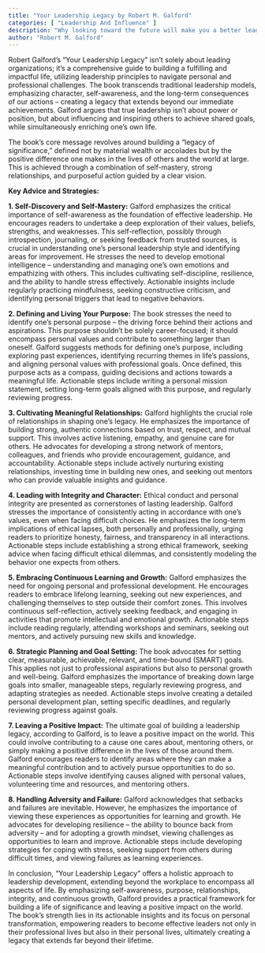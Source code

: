 ```yaml
---
title: "Your Leadership Legacy by Robert M. Galford"
categories: [ "Leadership And Influence" ]
description: "Why looking toward the future will make you a better leader today"
author: "Robert M. Galford"
---
```

Robert Galford's "Your Leadership Legacy" isn't solely about leading organizations; it's a comprehensive guide to building a fulfilling and impactful life, utilizing leadership principles to navigate personal and professional challenges.  The book transcends traditional leadership models, emphasizing character, self-awareness, and the long-term consequences of our actions – creating a legacy that extends beyond our immediate achievements.  Galford argues that true leadership isn't about power or position, but about influencing and inspiring others to achieve shared goals, while simultaneously enriching one's own life.

The book's core message revolves around building a "legacy of significance," defined not by material wealth or accolades but by the positive difference one makes in the lives of others and the world at large.  This is achieved through a combination of self-mastery, strong relationships, and purposeful action guided by a clear vision.

**Key Advice and Strategies:**

**1. Self-Discovery and Self-Mastery:** Galford emphasizes the critical importance of self-awareness as the foundation of effective leadership.  He encourages readers to undertake a deep exploration of their values, beliefs, strengths, and weaknesses.  This self-reflection, possibly through introspection, journaling, or seeking feedback from trusted sources, is crucial in understanding one's personal leadership style and identifying areas for improvement.  He stresses the need to develop emotional intelligence – understanding and managing one's own emotions and empathizing with others.  This includes cultivating self-discipline, resilience, and the ability to handle stress effectively.  Actionable insights include regularly practicing mindfulness, seeking constructive criticism, and identifying personal triggers that lead to negative behaviors.

**2. Defining and Living Your Purpose:**  The book stresses the need to identify one's personal purpose – the driving force behind their actions and aspirations.  This purpose shouldn't be solely career-focused; it should encompass personal values and contribute to something larger than oneself.  Galford suggests methods for defining one's purpose, including exploring past experiences, identifying recurring themes in life's passions, and aligning personal values with professional goals.  Once defined, this purpose acts as a compass, guiding decisions and actions towards a meaningful life. Actionable steps include writing a personal mission statement, setting long-term goals aligned with this purpose, and regularly reviewing progress.

**3. Cultivating Meaningful Relationships:**  Galford highlights the crucial role of relationships in shaping one's legacy.  He emphasizes the importance of building strong, authentic connections based on trust, respect, and mutual support.  This involves active listening, empathy, and genuine care for others.  He advocates for developing a strong network of mentors, colleagues, and friends who provide encouragement, guidance, and accountability.  Actionable steps include actively nurturing existing relationships, investing time in building new ones, and seeking out mentors who can provide valuable insights and guidance.

**4. Leading with Integrity and Character:**  Ethical conduct and personal integrity are presented as cornerstones of lasting leadership. Galford stresses the importance of consistently acting in accordance with one's values, even when facing difficult choices.  He emphasizes the long-term implications of ethical lapses, both personally and professionally, urging readers to prioritize honesty, fairness, and transparency in all interactions.  Actionable steps include establishing a strong ethical framework, seeking advice when facing difficult ethical dilemmas, and consistently modeling the behavior one expects from others.

**5. Embracing Continuous Learning and Growth:**  Galford emphasizes the need for ongoing personal and professional development.  He encourages readers to embrace lifelong learning, seeking out new experiences, and challenging themselves to step outside their comfort zones.  This involves continuous self-reflection, actively seeking feedback, and engaging in activities that promote intellectual and emotional growth. Actionable steps include reading regularly, attending workshops and seminars, seeking out mentors, and actively pursuing new skills and knowledge.

**6. Strategic Planning and Goal Setting:**  The book advocates for setting clear, measurable, achievable, relevant, and time-bound (SMART) goals.  This applies not just to professional aspirations but also to personal growth and well-being.  Galford emphasizes the importance of breaking down large goals into smaller, manageable steps, regularly reviewing progress, and adapting strategies as needed.  Actionable steps involve creating a detailed personal development plan, setting specific deadlines, and regularly reviewing progress against goals.

**7. Leaving a Positive Impact:**  The ultimate goal of building a leadership legacy, according to Galford, is to leave a positive impact on the world.  This could involve contributing to a cause one cares about, mentoring others, or simply making a positive difference in the lives of those around them.  Galford encourages readers to identify areas where they can make a meaningful contribution and to actively pursue opportunities to do so. Actionable steps involve identifying causes aligned with personal values, volunteering time and resources, and mentoring others.

**8.  Handling Adversity and Failure:**  Galford acknowledges that setbacks and failures are inevitable.  However, he emphasizes the importance of viewing these experiences as opportunities for learning and growth.  He advocates for developing resilience – the ability to bounce back from adversity – and for adopting a growth mindset, viewing challenges as opportunities to learn and improve. Actionable steps include developing strategies for coping with stress, seeking support from others during difficult times, and viewing failures as learning experiences.

In conclusion, "Your Leadership Legacy" offers a holistic approach to leadership development, extending beyond the workplace to encompass all aspects of life.  By emphasizing self-awareness, purpose, relationships, integrity, and continuous growth, Galford provides a practical framework for building a life of significance and leaving a positive impact on the world.  The book’s strength lies in its actionable insights and its focus on personal transformation, empowering readers to become effective leaders not only in their professional lives but also in their personal lives, ultimately creating a legacy that extends far beyond their lifetime.

